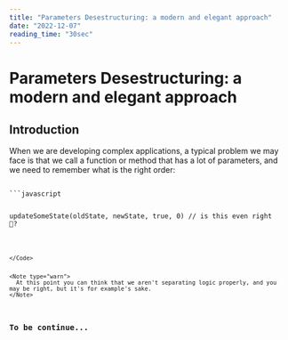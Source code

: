 ```yaml
---
title: "Parameters Desestructuring: a modern and elegant approach"
date: "2022-12-07"
reading_time: "30sec"
---
```


# Parameters Desestructuring: a modern and elegant approach

## Introduction

When we are developing complex applications, a typical problem we may face is that we call a function or method that has a lot of parameters, and we need to remember what is the right order:

<Code language="JavaScript">
```javascript

updateSomeState(oldState, newState, true, 0) // is this even right 🤔?

```

</Code>


<Note type="warn">
  At this point you can think that we aren't separating logic properly, and you may be right, but it's for example's sake.
</Note>
```

### To be continue...
